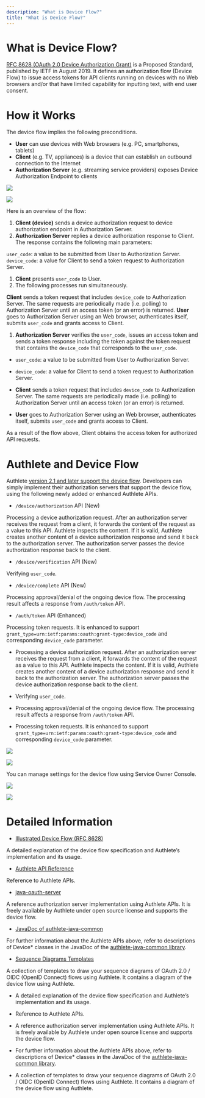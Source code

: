 ```yaml
---
description: "What is Device Flow?"
title: "What is Device Flow?"
---
```




# What is Device Flow?

[RFC 8628 (OAuth 2.0 Device Authorization Grant)](https://tools.ietf.org/html/rfc8628) is a Proposed Standard, published by IETF in August 2019.
It defines an authorization flow (Device Flow) to issue access tokens for API clients running on devices with no Web browsers and/or that have limited capability for inputting text,
with end user consent.

# How it Works

The device flow implies the following preconditions.

- **User** can use devices with Web browsers (e.g. PC, smartphones, tablets)
- **Client** (e.g. TV, appliances) is a device that can establish an outbound connection to the Internet
- **Authorization Server** (e.g. streaming service providers) exposes Device Authorization Endpoint to clients

![](https://storage.googleapis.com/authlete-website/img/developers/device_flow/device_flow_01_en.png)

![](https://storage.googleapis.com/authlete-website/img/developers/device_flow/device_flow_01_en.png)

Here is an overview of the flow:

1. **Client (device)** sends a device authorization request to device authorization endpoint in Authorization Server.
1. **Authorization Server** replies a device authorization response to Client. The response contains the following main parameters:

`user_code`: a value to be submitted from User to Authorization Server.
`device_code`: a value for Client to send a token request to Authorization Server.
1. **Client** presents `user_code` to User.
1. The following processes run simultaneously.

**Client** sends a token request that includes `device_code` to Authorization Server. The same requests are periodically made (i.e. polling) to Authorization Server until an access token (or an error) is returned.
**User** goes to Authorization Server using an Web browser, authenticates itself, submits `user_code` and grants access to Client.
1. **Authorization Server** verifies the `user_code`, issues an access token and sends a token response including the token against the token request that contains the `device_code` that corresponds to the `user_code`.

- `user_code`: a value to be submitted from User to Authorization Server.
- `device_code`: a value for Client to send a token request to Authorization Server.

- **Client** sends a token request that includes `device_code` to Authorization Server. The same requests are periodically made (i.e. polling) to Authorization Server until an access token (or an error) is returned.
- **User** goes to Authorization Server using an Web browser, authenticates itself, submits `user_code` and grants access to Client.

As a result of the flow above, Client obtains the access token for authorized API requests.

# Authlete and Device Flow

Authlete [version 2.1 and later support the device flow](https://docs.authlete.com/#device-flow).
Developers can simply implement their authorization servers that support the device flow, using the following newly added or enhanced Authlete APIs.

- `/device/authorization` API (New)

Processing a device authorization request. After an authorization server receives the request from a client, it forwards the content of the request as a value to this API.
Authlete inspects the content. If it is valid, Authlete creates another content of a device authorization response and send it back to the authorization server.
The authorization server passes the device authorization response back to the client.
- `/device/verification` API (New)

Verifying `user_code`.
- `/device/complete` API (New)

Processing approval/denial of the ongoing device flow. The processing result affects a response from `/auth/token` API.
- `/auth/token` API (Enhanced)

Processing token requests.
It is enhanced to support `grant_type=urn:ietf:params:oauth:grant-type:device_code` and corresponding `device_code` parameter.

- Processing a device authorization request. After an authorization server receives the request from a client, it forwards the content of the request as a value to this API.
  Authlete inspects the content. If it is valid, Authlete creates another content of a device authorization response and send it back to the authorization server.
  The authorization server passes the device authorization response back to the client.

- Verifying `user_code`.

- Processing approval/denial of the ongoing device flow. The processing result affects a response from `/auth/token` API.

- Processing token requests.
  It is enhanced to support `grant_type=urn:ietf:params:oauth:grant-type:device_code` and corresponding `device_code` parameter.

![](https://storage.googleapis.com/authlete-website/img/developers/device_flow/device_flow_02_en.png)

![](https://storage.googleapis.com/authlete-website/img/developers/device_flow/device_flow_02_en.png)

You can manage settings for the device flow using Service Owner Console.

![](https://storage.googleapis.com/authlete-website/img/developers/device_flow/device_flow_03_en.png)

![](https://storage.googleapis.com/authlete-website/img/developers/device_flow/device_flow_03_en.png)

# Detailed Information

- [Illustrated Device Flow (RFC 8628)](https://medium.com/@darutk/illustrated-device-flow-rfc-8628-d23d6d311acc)

A detailed explanation of the device flow specification and Authlete’s implementation and its usage.
- [Authlete API Reference](https://docs.authlete.com/)

Reference to Authlete APIs.
- [java-oauth-server](https://github.com/authlete/java-oauth-server)

A reference authorization server implementation using Authlete APIs.
It is freely available by Authlete under open source license and supports the device flow.
- [JavaDoc of authlete-java-common](https://authlete.github.io/authlete-java-common/)

For further information about the Authlete APIs above,
refer to descriptions of Device* classes in the JavaDoc of the [authlete-java-common library](https://github.com/authlete/authlete-java-common).
- [Sequence Diagrams Templates](/resources/templates/sequence-diagrams/)

A collection of templates to draw your sequence diagrams of OAuth 2.0 / OIDC (OpenID Connect) flows using Authlete.
It contains a diagram of the device flow using Authlete.

- A detailed explanation of the device flow specification and Authlete’s implementation and its usage.

- Reference to Authlete APIs.

- A reference authorization server implementation using Authlete APIs.
  It is freely available by Authlete under open source license and supports the device flow.

- For further information about the Authlete APIs above,
  refer to descriptions of Device* classes in the JavaDoc of the [authlete-java-common library](https://github.com/authlete/authlete-java-common).

- A collection of templates to draw your sequence diagrams of OAuth 2.0 / OIDC (OpenID Connect) flows using Authlete.
  It contains a diagram of the device flow using Authlete.
